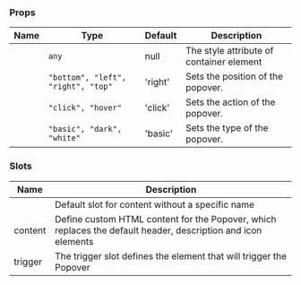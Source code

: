 
### Props

| Name | Type | Default | Description |
| ---- | ---- | ------- | ----------- |
| <TkBadge label="containerStyle" variant="primary" size="large" type="filledlight"/> | <code>any</code> | null | The style attribute of container element |
| <TkBadge label="position" variant="primary" size="large" type="filledlight"/> | <code>"bottom", "left", "right", "top"</code> | 'right' | Sets the position of the popover. |
| <TkBadge label="trigger" variant="primary" size="large" type="filledlight"/> | <code>"click", "hover"</code> | 'click' | Sets the action of the popover. |
| <TkBadge label="type" variant="primary" size="large" type="filledlight"/> | <code>"basic", "dark", "white"</code> | 'basic' | Sets the type of the popover. |

### Slots

| Name | Description |
| ---- | ----------- |
|  | Default slot for content without a specific name |
| content | Define custom HTML content for the Popover, which replaces the default header, description and icon elements |
| trigger | The trigger slot defines the element that will trigger the Popover |
